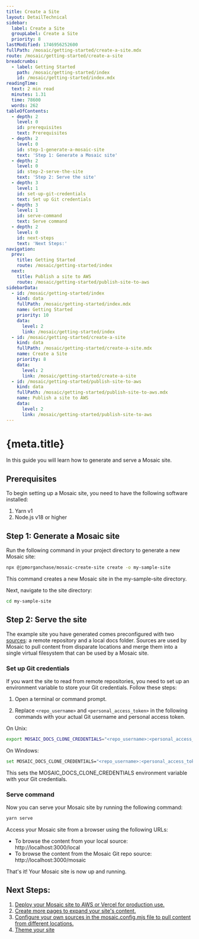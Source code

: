```yaml
---
title: Create a Site
layout: DetailTechnical
sidebar:
  label: Create a Site
  groupLabel: Create a Site
  priority: 8
lastModified: 1746956252600
fullPath: /mosaic/getting-started/create-a-site.mdx
route: /mosaic/getting-started/create-a-site
breadcrumbs:
  - label: Getting Started
    path: /mosaic/getting-started/index
    id: /mosaic/getting-started/index.mdx
readingTime:
  text: 2 min read
  minutes: 1.31
  time: 78600
  words: 262
tableOfContents:
  - depth: 2
    level: 0
    id: prerequisites
    text: Prerequisites
  - depth: 2
    level: 0
    id: step-1-generate-a-mosaic-site
    text: 'Step 1: Generate a Mosaic site'
  - depth: 2
    level: 0
    id: step-2-serve-the-site
    text: 'Step 2: Serve the site'
  - depth: 3
    level: 1
    id: set-up-git-credentials
    text: Set up Git credentials
  - depth: 3
    level: 1
    id: serve-command
    text: Serve command
  - depth: 2
    level: 0
    id: next-steps
    text: 'Next Steps:'
navigation:
  prev:
    title: Getting Started
    route: /mosaic/getting-started/index
  next:
    title: Publish a site to AWS
    route: /mosaic/getting-started/publish-site-to-aws
sidebarData:
  - id: /mosaic/getting-started/index
    kind: data
    fullPath: /mosaic/getting-started/index.mdx
    name: Getting Started
    priority: 10
    data:
      level: 2
      link: /mosaic/getting-started/index
  - id: /mosaic/getting-started/create-a-site
    kind: data
    fullPath: /mosaic/getting-started/create-a-site.mdx
    name: Create a Site
    priority: 8
    data:
      level: 2
      link: /mosaic/getting-started/create-a-site
  - id: /mosaic/getting-started/publish-site-to-aws
    kind: data
    fullPath: /mosaic/getting-started/publish-site-to-aws.mdx
    name: Publish a site to AWS
    data:
      level: 2
      link: /mosaic/getting-started/publish-site-to-aws
---
```

# {meta.title}

In this guide you will learn how to generate and serve a Mosaic site.

## Prerequisites

To begin setting up a Mosaic site, you need to have the following software installed:

1. Yarn v1
2. Node.js v18 or higher

## Step 1: Generate a Mosaic site

Run the following command in your project directory to generate a new Mosaic site:

```bash
npx @jpmorganchase/mosaic-create-site create -o my-sample-site
```

This command creates a new Mosaic site in the my-sample-site directory.

Next, navigate to the site directory:

```bash
cd my-sample-site
```

## Step 2: Serve the site

The example site you have generated comes preconfigured with two [sources](../configure/sources/index): a remote repository and a local docs folder. Sources are used by Mosaic to pull content from disparate locations and merge them into a single virtual filesystem that can be used by a Mosaic site.

### Set up Git credentials

If you want the site to read from remote repositories, you need to set up an environment variable to store your Git credentials. Follow these steps:

1. Open a terminal or command prompt.

2. Replace `<repo_username>` and `<personal_access_token>` in the following commands with your actual Git username and personal access token.

On Unix:

```bash
export MOSAIC_DOCS_CLONE_CREDENTIALS="<repo_username>:<personal_access_token>"
```

On Windows:

```bash
set MOSAIC_DOCS_CLONE_CREDENTIALS="<repo_username>:<personal_access_token>"
```

This sets the MOSAIC\_DOCS\_CLONE\_CREDENTIALS environment variable with your Git credentials.

### Serve command

Now you can serve your Mosaic site by running the following command:

```bash
yarn serve
```

Access your Mosaic site from a browser using the following URLs:

* To browse the content from your local source: http://localhost:3000/local
* To browse the content from the Mosaic Git repo source: http://localhost:3000/mosaic

That's it! Your Mosaic site is now up and running.

## Next Steps:

1. [Deploy your Mosaic site to AWS or Vercel for production use.](../publish/index)
2. [Create more pages to expand your site's content.](../author/index)
3. [Configure your own sources in the mosaic.config.mjs file to pull content from different locations.](../configure/sources/index)
4. [Theme your site](../configure/theme/index)
